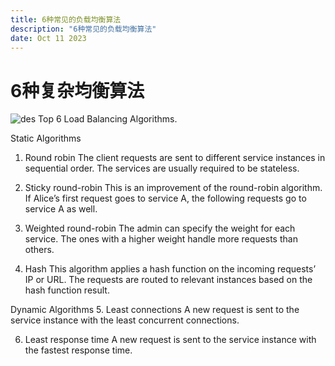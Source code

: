 ```yaml
---
title: 6种常见的负载均衡算法
description: "6种常见的负载均衡算法"
date: Oct 11 2023
---
```

# 6种复杂均衡算法
![des](https://bucket01.blob.core.windows.net/container01/1.png)
Top 6 Load Balancing Algorithms.

Static Algorithms
1. Round robin
The client requests are sent to different service instances in sequential order. The services are usually required to be stateless.

2. Sticky round-robin
This is an improvement of the round-robin algorithm. If Alice’s first request goes to service A, the following requests go to service A as well.

3. Weighted round-robin
The admin can specify the weight for each service. The ones with a higher weight handle more requests than others.

4. Hash
This algorithm applies a hash function on the incoming requests’ IP or URL. The requests are routed to relevant instances based on the hash function result.

Dynamic Algorithms
5. Least connections
A new request is sent to the service instance with the least concurrent connections.

6. Least response time
A new request is sent to the service instance with the fastest response time.


